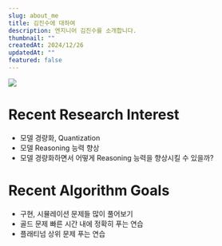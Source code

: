 ```yaml
---
slug: about_me
title: 김진수에 대하여
description: 엔지니어 김진수를 소개합니다.
thumbnail: ""
createdAt: 2024/12/26
updatedAt: ""
featured: false
---
```





![](./CV.jpg)

# Recent Research Interest
- 모델 경량화, Quantization
- 모델 Reasoning 능력 향상
- 모델 경량화하면서 어떻게 Reasoning 능력을 향상시킬 수 있을까?

# Recent Algorithm Goals
- 구현, 시뮬레이션 문제들 많이 풀어보기
- 골드 문제 빠른 시간 내에 정확히 푸는 연습
- 플래티넘 상위 문제 푸는 연습